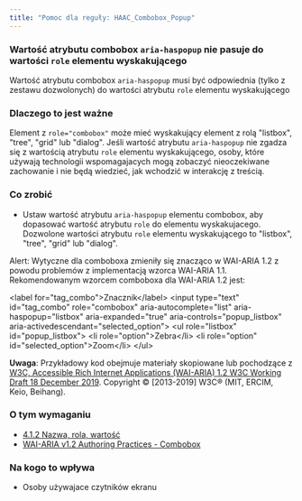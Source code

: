 ```yaml
---
title: "Pomoc dla reguły: HAAC_Combobox_Popup"
---
```


<div className="toolHelp">
<Row>
<Column colLg={16} colMd={8} colSm={4} className="toolHead">

### Wartość atrybutu combobox `aria-haspopup` nie pasuje do wartości `role` elementu wyskakującego

<div id="locLevel"></div>

Wartość atrybutu combobox `aria-haspopup` musi być odpowiednia (tylko z zestawu dozwolonych) do wartości atrybutu `role` elementu wyskakującego

</Column>
</Row>
<Row>
<Column colLg={11} colMd={5} colSm={4} className="toolMain">

### Dlaczego to jest ważne

Element z `role="combobox"` może mieć wyskakujący element z rolą "listbox", "tree", "grid" lub "dialog". Jeśli wartość atrybutu `aria-haspopup` nie zgadza się z wartością atrybutu `role` elementu wyskakującego, osoby, które używają technologii wspomagajacych mogą zobaczyć nieoczekiwane zachowanie i nie będą wiedzieć, jak wchodzić w interakcję z treścią.

<div id="locSnippet"></div>

### Co zrobić

* Ustaw wartość atrybutu `aria-haspopup` elementu combobox, aby dopasować wartość atrybutu `role` do elementu wyskakujacego. Dozwolone wartości atrybutu `role` elementu wyskakującego to "listbox", "tree", "grid" lub "dialog".

Alert: Wytyczne dla comboboxa zmieniły się znacząco w WAI-ARIA 1.2 z powodu problemów z implementacją wzorca WAI-ARIA 1.1. Rekomendowanym wzorcem comboboxa dla WAI-ARIA 1.2 jest:

<CodeSnippet type="multi" light={true}> &lt;label for="tag_combo"&gt;Znacznik&lt;/label&gt;
  &lt;input type="text" id="tag_combo"
      role="combobox" aria-autocomplete="list"
      aria-haspopup="listbox" aria-expanded="true"
      aria-controls="popup_listbox" aria-activedescendant="selected_option"&gt;
   &lt;ul role="listbox" id="popup_listbox"&gt;
      &lt;li role="option"&gt;Zebra&lt;/li&gt;
      &lt;li role="option" id="selected_option"&gt;Zoom&lt;/li&gt;
   &lt;/ul&gt;</CodeSnippet>

**Uwaga**: Przykładowy kod obejmuje materiały skopiowane lub pochodzące z [W3C, Accessible Rich Internet Applications (WAI-ARIA) 1.2 W3C Working Draft 18 December 2019](https://www.w3.org/TR/wai-aria-1.2/#combobox). Copyright © [2013-2019] W3C® (MIT, ERCIM, Keio, Beihang).

</Column>
<Column colLg={5} colMd={3} colSm={4} className="toolLeft">

### O tym wymaganiu

* [4.1.2 Nazwa, rola, wartość](https://wcag.lepszyweb.pl/#name-role-value)
* [WAI-ARIA v1.2 Authoring Practices - Combobox](https://www.w3.org/TR/wai-aria-practices-1.2/#combobox)

### Na kogo to wpływa

* Osoby używajace czytników ekranu

</Column>
</Row>
</div>

